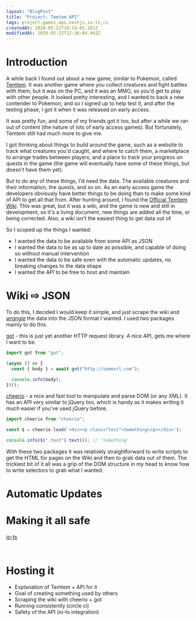 ```yaml
---
layout: "BlogPost"
title: "Project: Temtem API"
tags: project,games,api,nextjs,io-ts,ci
createdAt: 2020-05-21T10:14:05.261Z
modifiedAt: 2020-05-22T12:36:04.943Z
---
```



<Center>
  <Browser src="/images/sites/web/temtem-api.png" />
</Center>

# Introduction

A while back I found out about a new game, similar to Pokemon, called [Temtem](https://crema.gg/games/temtem/). It was another game where you collect creatures and fight battles with them, but it was on the PC, and it was an MMO, so you'd get to play with other people. It looked pretty interesting, and I wanted to back a new contender to Pokemon, and so I signed up to help test it, and after the testing phase, I got it when it was released on early access.

It was pretty fun, and some of my friends got it too, but after a while we ran out of content (the nature of lots of early access games). But fortunately, Temtem still had much more to give me.

I got thinking about things to build around the game, such as a website to track what creatures you'd caught, and where to catch them, a marketplace to arrange trades between players, and a place to track your progress on quests in the game (the game will eventually have some of these things, but doesn't have them yet).

But to do any of these things, I'd need the data. The available creatures and their information, the quests, and so on. As an early access game the developers obviously have better things to be doing than to make some kind of API to get all that from. After hunting around, I found the [Official Temtem Wiki](https://temtem.gamepedia.com/Temtem_Wiki). This was great, but it was a wiki, and the game is new and still in development, so it's a living document, new things are added all the time, or being corrected. Also, a wiki isn't the easiest thing to get data out of.

So I scoped up the things I wanted:

- I wanted the data to be available from some API as JSON
- I wanted the data to be as up to date as possible, and capable of doing so without manual intervention
- I wanted the data to be safe even with the automatic updates, no breaking changes to the data shape
- I wanted the API to be free to host and maintain

# Wiki ⇨ JSON

To do this, I decided I would keep it simple, and just scrape the wiki and _[wrangle](https://en.wikipedia.org/wiki/Data_wrangling)_ the data into the JSON format I wanted. I used two packages mainly to do this.

[got](https://www.npmjs.com/package/got) - this is just yet another HTTP request library. A nice API, gets me where I want to be.

```js:got_example.js
import got from "got";

(async () => {
  const { body } = await got("http://someurl.com");

  console.info(body);
})();
```

[cheerio](https://www.npmjs.com/package/cheerio) - a nice and fast tool to manipulate and parse DOM (or any XML). It has an API very similar to jQuery too, which is handy as it makes writing it much easier if you've used jQuery before.

```js:cheerio_example.js
import cheerio from "cheerio";

const $ = cheerio.load('<div><p class="test">Something</p></div>');

console.info($(".test").text()); // 'Something'
```

With these two packages it was relatively straightforward to write scripts to get the HTML for pages on the Wiki and then to grab data out of them. The trickiest bit of it all was a grip of the DOM structure in my head to know how to write selectors to grab what I wanted.

# Automatic Updates

# Making it all safe

[io-ts]()

```js:codec.js
```

```js:using_codec.js
```

# Hosting it

- Explanation of Temtem + API for it
- Goal of creating something used by others
- Scraping the wiki with cheerio + got
- Running consistently (circle ci)
- Safety of the API (io-ts integration)
